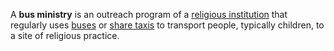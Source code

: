 <!-- Please do not remove or change this AfD message until the issue is settled -->
{{AfDM|page=Bus ministry|date=2007 October 8|substed=yes}}
<!-- End of AfD message, feel free to edit beyond this point -->

A '''bus ministry''' is an outreach program of a [[religious institution]] that regularly uses [[bus]]es or [[share taxi]]s to transport people, typically children, to a site of religious practice.

{{religion-stub}}